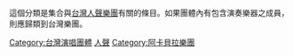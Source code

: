{{Catnav|頁面分類|人物|各職業人物|歌手|演唱團體|台灣演唱團體}}
{{Catnav|頁面分類|人物|各職業人物|歌手|各國歌手|台灣歌手|台灣樂團}}
{{Catnav|頁面分類|人物|各大洲人物|亚洲人|台灣人|各職業台灣人|台灣藝人|台灣歌手|台灣樂團}}
{{Catnav|頁面分類|人物|各國人物|台灣人|各職業台灣人|台灣藝人|台灣歌手|台灣樂團}}

這個分類是集合與[[台灣|台灣]][[無伴奏合唱|人聲]][[樂團|樂團]]有關的條目。如果團體內有包含演奏樂器之成員，則應歸類到台灣樂團。

[[Category:台灣演唱團體|Category:台灣演唱團體]]
[[Category:台灣華語音樂團體|人聲]]
[[Category:阿卡貝拉樂團|Category:阿卡貝拉樂團]]